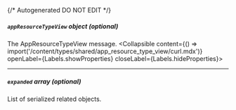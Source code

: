 {/* Autogenerated DO NOT EDIT  */}

##### `appResourceTypeView` _object (optional)_
The AppResourceTypeView message.
<Collapsible content={() => import('/content/types/shared/app_resource_type_view/curl.mdx')} openLabel={Labels.showProperties} closeLabel={Labels.hideProperties}>
</Collapsible>

---
##### `expanded` _array (optional)_
List of serialized related objects.


